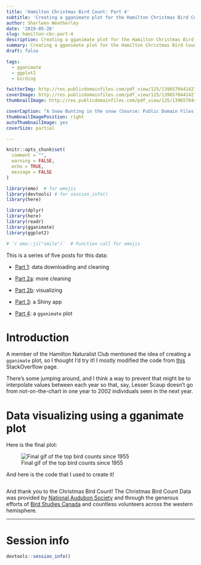 ```yaml
---
title: 'Hamilton Christmas Bird Count: Part 4'
subtitle: 'Creating a gganimate plot for the Hamilton Christmas Bird Count data'
author: Sharleen Weatherley
date: '2019-05-26'
slug: hamilton-cbc-part-4
description: Creating a gganimate plot for the Hamilton Christmas Bird Count data.
summary: Creating a gganimate plot for the Hamilton Christmas Bird Count data.
draft: false

tags:
  - gganimate
  - ggplot2
  - birding

twitterImg: http://res.publicdomainfiles.com/pdf_view/125/13965704414279.jpg
coverImage: http://res.publicdomainfiles.com/pdf_view/125/13965704414279.jpg
thumbnailImage: http://res.publicdomainfiles.com/pdf_view/125/13965704414279.jpg

coverCaption: "A Snow Bunting in the snow (Source: Public Domain Files)"
thumbnailImagePosition: right
autoThumbnailImage: yes
coverSize: partial

---
```



```r

knitr::opts_chunk$set(
  comment = "",
  warning = FALSE,
  echo = TRUE,
  message = FALSE
)

library(emo)  # for emojis
library(devtools) # for session_info()
library(here)

library(dplyr)
library(here)
library(readr)
library(gganimate)
library(ggplot2)

# `r emo::ji("smile")`  # Function call for emojis
```

<div class="well alert alert-info" role="alert">
  <span class="fa fa-info-circle"></span> This is a series of five posts for this data:

- [Part 1](/2019/01/07/hamilton-cbc-part-1/): data downloading and cleaning

- [Part 2a](/2019/02/23/hamilton-cbc-part-2a/): more cleaning

- [Part 2b](/2019/02/24/hamilton-cbc-part-2b/): visualizing

- [Part 3](/2019/03/24/hamilton-cbc-part-3/): a Shiny app

- [Part 4](/2019/05/26/hamilton-cbc-part-4/): a `gganimate` plot
</div>
# Introduction

A member of the Hamilton Naturalist Club mentioned the idea of creating a `gganimate` plot, so I thought I'd try it! I mostly modified the code from [this](https://stackoverflow.com/questions/53162821/animated-sorted-bar-chart-with-bars-overtaking-each-other) StackOverflow page.

There's some jumping around, and I think a way to prevent that might be to interpolate values between each year so that, say, Lesser Scaup doesn't go from not-on-the-chart in one year to 2002 individuals seen in the next year.

# Data visualizing using a gganimate plot

Here is the final plot:

![Final gif of the top bird counts since 1955](/img/gifimage.gif)

And here is the code that I used to create it!


```r

```

And thank you to the Christmas Bird Count! The Christmas Bird Count Data was provided by [National Audubon Society](www.christmasbirdcount.org) and through the generous efforts of [Bird Studies Canada](www.bsc-eoc.org) and countless volunteers across the western hemisphere.

<hr>

# Session info

```r

devtools::session_info()

```
